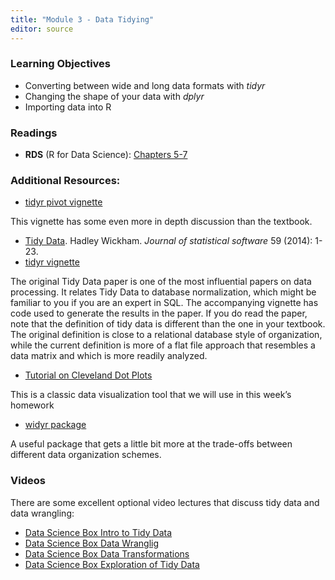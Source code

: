 ```yaml
---
title: "Module 3 - Data Tidying"
editor: source
---
```


<!-- 
See issue with underscores in MathJax equations here: https://gohugo.io/content-management/formats/#issues-with-markdown
The solution, put backticks (`) around the LaTeX equation
-->

<script type="text/x-mathjax-config">
MathJax.Hub.Config({
  tex2jax: {
    inlineMath: [['$','$'], ['\\(','\\)']],
    displayMath: [['$$','$$'], ['\[','\]']],
    processEscapes: true,
    processEnvironments: true,
    skipTags: ['script', 'noscript', 'style', 'textarea', 'pre'],
    TeX: { equationNumbers: { autoNumber: "AMS" },
         extensions: ["AMSmath.js", "AMSsymbols.js"] }
  }
});
</script>

<script type="text/javascript" async src="https://cdnjs.cloudflare.com/ajax/libs/mathjax/2.7.1/MathJax.js?config=TeX-MML-AM_CHTML">
</script>


### Learning Objectives

* Converting between wide and long data formats with _tidyr_
* Changing the shape of your data with _dplyr_
* Importing data into R



### Readings

* __RDS__ (R for Data Science): [Chapters 5-7](https://r4ds.hadley.nz/workflow-style)

### Additional Resources:

* [tidyr pivot vignette](https://tidyr.tidyverse.org/articles/pivot.html) 

This vignette has some even more in depth discussion than the textbook.


* [Tidy Data](https://vita.had.co.nz/papers/tidy-data.pdf). Hadley Wickham. _Journal of statistical software_ 59 (2014): 1-23.
* [tidyr vignette](https://cran.r-project.org/web/packages/tidyr/vignettes/tidy-data.html) 

The original Tidy Data paper is one of the most influential papers on data processing. It relates Tidy Data to database normalization, which might be familiar to you if you are an 
expert in SQL. The accompanying vignette has code used to generate the results in the paper. If you do read the paper, note that the definition of tidy data is different than the one
in your textbook. The original definition is close to a relational database style of organization, while the current definition is more of a flat file approach that resembles a
data matrix and which is more readily analyzed.

* [Tutorial on Cleveland Dot Plots](https://uc-r.github.io/cleveland-dot-plots)

This is a classic data visualization tool that we will use in this week's homework

* [widyr package](https://rdrr.io/cran/widyr/f/README.md)

A useful package that gets a little bit more at the trade-offs between different data organization schemes.





### Videos

There are some excellent optional video lectures that discuss tidy data and data wrangling:

* [Data Science Box Intro to Tidy Data](https://www.youtube.com/watch?v=Ux85eR3h9hw)
* [Data Science Box Data Wranglig](https://youtu.be/ZCaYBES_VEk)
* [Data Science Box Data Transformations](https://youtu.be/0229Uq2hkJo)
* [Data Science Box Exploration of Tidy Data](https://www.youtube.com/watch?v=x3KM5uxaFdI)

